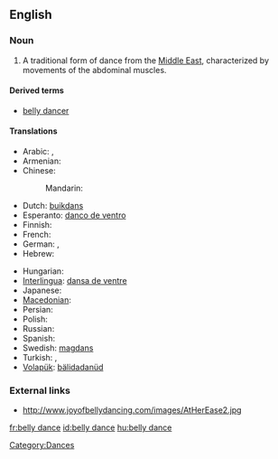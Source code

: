 ==English==

===Noun===
{{en-noun|sg=[[belly]] [[dance]]}}

# A traditional form of dance from the [[Middle East]], characterized by movements of the abdominal muscles.

====Derived terms====
* [[belly dancer]]

====Translations====
{{trans-top|form of dance}}
* Arabic: {{t|ar|رقص شرقي|m|tr=raqS sharkiy|sc=Arab}} {{qualifier|oriental dance}},  {{t|ar|رقص بلدي|m|tr=raqS baladiy|sc=Arab}}  {{qualifier|national dance}}
* Armenian: {{t-|hy|պորտապար|tr=portapar|xs=Armenian}}
* Chinese:
*: Mandarin: {{t|zh|肚皮舞|tr=dùpí-wǔ|sc=Hani}}
* Dutch: [[buikdans]]
* Esperanto: [[danco de ventro]]
* Finnish: {{t-|fi|vatsatanssi}}
* French: {{t+|fr|danse du ventre|f}}
* German: {{t-|de|Bauchtanz|m}},  {{t|de|orientalischer Tanz|m}}
* Hebrew: {{t|he|מחול מזרחי|sc=Hebr}}
{{trans-mid}}
* Hungarian: {{t|hu|hastánc}}
* [[Interlingua]]: [[dansa de ventre]]
* Japanese: {{t|ja|ベリーダンス|tr=berīdansu|sc=Jpan}}
* [[Macedonian]]: {{t|mk|стомачен танц|m|tr=stómačen tanc|xs=Macedonian}}
* Persian: {{t|fa|رقص عربی|sc=fa-Arab}} {{qualifier|Arabic dance}}
* Polish: {{t|pl|taniec brzucha|m}}
* Russian: {{t|ru|танец живота|m|tr=tánec životá|sc=Cyrl}}
* Spanish: {{t|es|danza del vientre|f}}
* Swedish: [[magdans]] {{c}}
* Turkish: {{t+|tr|göbek dansı}},  {{t|tr|oryantal}}
* [[Volapük]]: [[bälidadanüd]]
{{trans-bottom}}

===External links===
* http://www.joyofbellydancing.com/images/AtHerEase2.jpg

{{anagrams:en/abcdeellny}}
[[Category:Dances]]

[[fr:belly dance]]
[[id:belly dance]]
[[hu:belly dance]]